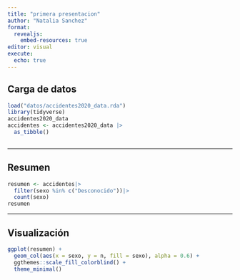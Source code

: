 ---
title: "primera presentacion"
author: "Natalia Sanchez"
format: 
  revealjs:
    embed-resources: true
editor: visual
execute: 
  echo: true
---

## Carga de datos

```{r}
load("datos/accidentes2020_data.rda")
library(tidyverse)
accidentes2020_data
accidentes <- accidentes2020_data |> 
  as_tibble()
  
```

------------------------------------------------------------------------

## Resumen

```{r}
resumen <- accidentes|> 
  filter(sexo %in% c("Desconocido"))|> 
  count(sexo)
resumen
```

------------------------------------------------------------------------

## Visualización

```{r}
ggplot(resumen) +
  geom_col(aes(x = sexo, y = n, fill = sexo), alpha = 0.6) +
  ggthemes::scale_fill_colorblind() +
  theme_minimal()
```
